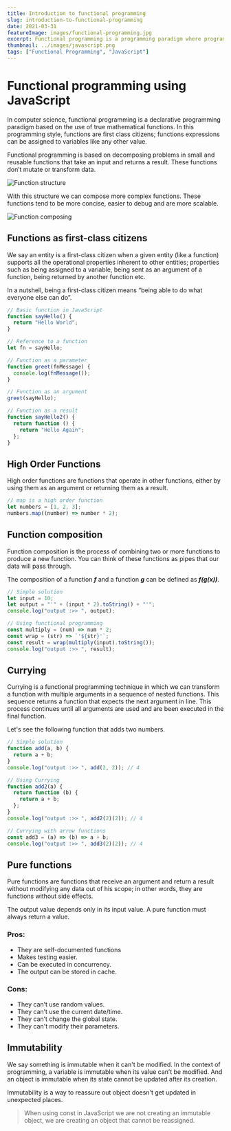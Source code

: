 ---
title: Introduction to functional programming
slug: introduction-to-functional-programming
date: 2021-03-31
featureImage: images/functional-programming.jpg
excerpt: Functional programming is a programming paradigm where programs are built through function composition.
thumbnail: ../images/javascript.png
tags: ["Functional Programming", "JavaScript"]
---

# Functional programming using JavaScript

In computer science, functional programming is a declarative programming paradigm based on the use of true mathematical functions. In this programming style, functions are first class citizens; functions expressions can be assigned to variables like any other value.

Functional programming is based on decomposing problems in small and reusable functions that take an input and returns a result. These functions don’t mutate or transform data.

![Function structure](images/function-structure.png)

With this structure we can compose more complex functions. These functions tend to be more concise, easier to debug and are more scalable.

![Function composing](images/function-composing.png)

## Functions as first-class citizens

We say an entity is a first-class citizen when a given entity (like a function) supports all the operational properties inherent to other entities; properties such as being assigned to a variable, being sent as an argument of a function, being returned by another function etc.

In a nutshell, being a first-class citizen means “being able to do what everyone else can do”.

```javascript
// Basic function in JavaScript
function sayHello() {
  return "Hello World";
}

// Reference to a function
let fn = sayHello;

// Function as a parameter
function greet(fnMessage) {
  console.log(fnMessage());
}

// Function as an argument
greet(sayHello);

// Function as a result
function sayHello2() {
  return function () {
    return "Hello Again";
  };
}
```

## High Order Functions

High order functions are functions that operate in other functions, either by using them as an argument or returning them as a result.

```javascript
// map is a high order function
let numbers = [1, 2, 3];
numbers.map((number) => number * 2);
```

## Function composition

Function composition is the process of combining two or more functions to produce a new function. You can think of these functions as pipes that our data will pass through.

The composition of a function **_f_** and a function **_g_** can be defined as **_f(g(x))_**.

```javascript
// Simple solution
let input = 10;
let output = "'" + (input * 2).toString() + "'";
console.log("output :>> ", output);

// Using functional programming
const multiply = (num) => num * 2;
const wrap = (str) => `'${str}'`;
const result = wrap(multiply(input).toString());
console.log("output :>> ", result);
```

## Currying

Currying is a functional programming technique in which we can transform a function with multiple arguments in a sequence of nested functions. This sequence returns a function that expects the next argument in line. This process continues until all arguments are used and are been executed in the final function.

Let's see the following function that adds two numbers.

```javascript
// Simple solution
function add(a, b) {
  return a + b;
}
console.log("output :>> ", add(2, 2)); // 4

// Using Currying
function add2(a) {
  return function (b) {
    return a + b;
  };
}
console.log("output :>> ", add2(2)(2)); // 4

// Currying with arrow functions
const add3 = (a) => (b) => a + b;
console.log("output :>> ", add3(2)(2)); // 4
```

## Pure functions

Pure functions are functions that receive an argument and return a result without modifying any data out of his scope; in other words, they are functions without side effects.

The output value depends only in its input value. A pure function must always return a value.

### Pros:

- They are self-documented functions
- Makes testing easier.
- Can be executed in concurrency.
- The output can be stored in cache.

### Cons:

- They can’t use random values.
- They can’t use the current date/time.
- They can’t change the global state.
- They can't modify their parameters.

## Immutability

We say something is immutable when it can't be modified. In the context of programming, a variable is immutable when its value can’t be modified. And an object is immutable when its state cannot be updated after its creation.

Immutability is a way to reassure out object doesn't get updated in unexpected places.

> When using const in JavaScript we are not creating an immutable object, we are creating an object that cannot be reassigned.
